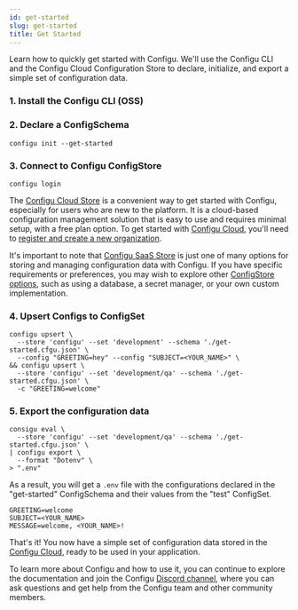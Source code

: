 ```yaml
---
id: get-started
slug: get-started
title: Get Started
---
```



Learn how to quickly get started with Configu.
We'll use the Configu CLI and the Configu Cloud Configuration Store to declare, initialize, and export a simple set of configuration data.

### 1. Install the Configu CLI (OSS)

<CliInstallSnippet />

### 2. Declare a ConfigSchema

```shell
configu init --get-started
```

### 3. Connect to Configu ConfigStore

```shell
configu login
```

<Admonition>

The [Configu Cloud Store](https://app.configu.com/) is a convenient way to get started with Configu, especially for users who are new to the platform. It is a cloud-based configuration management solution that is easy to use and requires minimal setup, with a free plan option.
To get started with [Configu Cloud](https://app.configu.com/), you'll need to [register and create a new organization](https://app.configu.com/).

It's important to note that [Configu SaaS Store](https://app.configu.com/) is just one of many options for storing and managing configuration data with Configu. If you have specific requirements or preferences, you may wish to explore other [ConfigStore options](/config-store/#supported-stores), such as using a database, a secret manager, or your own custom implementation.

</Admonition>

### 4. Upsert Configs to ConfigSet

```shell
configu upsert \
  --store 'configu' --set 'development' --schema './get-started.cfgu.json' \
  --config "GREETING=hey" --config "SUBJECT=<YOUR_NAME>" \
&& configu upsert \
  --store 'configu' --set 'development/qa' --schema './get-started.cfgu.json' \
  -c "GREETING=welcome"
```

### 5. Export the configuration data

```shell
consigu eval \
  --store 'configu' --set 'development/qa' --schema './get-started.cfgu.json' \
| configu export \
  --format "Dotenv" \
> ".env"
```

As a result, you will get a `.env` file with the configurations declared in the "get-started" ConfigSchema and their values from the "test" ConfigSet.

```.env
GREETING=welcome
SUBJECT=<YOUR_NAME>
MESSAGE=welcome, <YOUR_NAME>!
```

That's it! You now have a simple set of configuration data stored in the [Configu Cloud](https://app.configu.com/), ready to be used in your application.

To learn more about Configu and how to use it, you can continue to explore the documentation and join the Configu [Discord channel](https://discord.com/invite/cjSBxnB9z8), where you can ask questions and get help from the Configu team and other community members.
